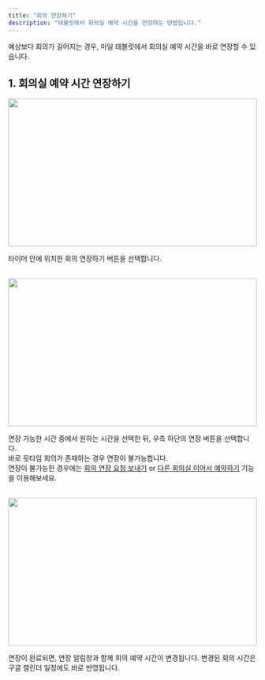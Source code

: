 ```yaml
---
title: "회의 연장하기"
description: "태블릿에서 회의실 예약 시간을 연장하는 방법입니다."
---
```


예상보다 회의가 길어지는 경우, 마일 태블릿에서 회의실 예약 시간을 바로 연장할 수 있습니다. 

## 1. 회의실 예약 시간 연장하기
<img src="/images/tablet/meeting-extend/img1.png" width="100%" height="300" />

타이머 안에 위치한 회의 연장하기 버튼을 선택합니다.

<br />

<img src="/images/tablet/meeting-extend/img2.png" width="100%" height="300" />

연장 가능한 시간 중에서 원하는 시간을 선택한 뒤, 우측 하단의 연장 버튼을 선택합니다.
<br />
<Info>
    바로 뒷타임 회의가 존재하는 경우 연장이 불가능합니다.<br />연장이 불가능한 경우에는 [회의 연장 요청 보내기](https://mile.mintlify.app/tablet/meeting-extend/request-extend) or [다른 회의실 이어서 예약하기](https://mile.mintlify.app/tablet/book/next) 기능을 이용해보세요.
</Info>

<br />

<img src="/images/tablet/meeting-extend/img3.png" width="100%" height="300" />

연장이 완료되면, 연장 알림창과 함께 회의 예약 시간이 변경됩니다.
<Info>
    변경된 회의 시간은 구글 캘린더 일정에도 바로 반영됩니다.
</Info>
